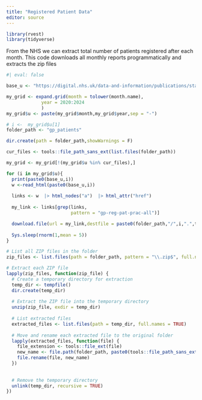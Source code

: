 ```yaml
---
title: "Registered Patient Data"
editor: source
---
```


```r
library(rvest)
library(tidyverse)
```

From the NHS we can extract total number of patients registered after each month.
This code downloads all monthly reports programmatically and extracts the zip files

```r
#| eval: false

base_u <- "https://digital.nhs.uk/data-and-information/publications/statistical/patients-registered-at-a-gp-practice/"

my_grid <- expand.grid(month = tolower(month.name),
             year = 2020:2024
             ) 
my_grid$u <- paste(my_grid$month,my_grid$year,sep = "-")

# i <-  my_grid$u[1]
folder_path <- "gp_patients"

dir.create(path = folder_path,showWarnings = F)

cur_files <- tools::file_path_sans_ext(list.files(folder_path))

my_grid <- my_grid[!(my_grid$u %in% cur_files),]

for (i in my_grid$u){
  print(paste0(base_u,i)) 
  w <-read_html(paste0(base_u,i))
  
  links <- w  |> html_nodes("a")  |> html_attr("href")
  
  my_link <- links[grep(links,
                        pattern = "gp-reg-pat-prac-all")]

  download.file(url = my_link,destfile = paste0(folder_path,"/",i,".",tools::file_ext(my_link)),mode = "wb")
  
  Sys.sleep(rnorm(1,mean = 5))
}

# List all ZIP files in the folder
zip_files <- list.files(path = folder_path, pattern = "\\.zip$", full.names = TRUE)

# Extract each ZIP file
lapply(zip_files, function(zip_file) {
  # Create a temporary directory for extraction
  temp_dir <- tempfile()
  dir.create(temp_dir)
  
  # Extract the ZIP file into the temporary directory
  unzip(zip_file, exdir = temp_dir)
  
  # List extracted files
  extracted_files <- list.files(path = temp_dir, full.names = TRUE)
  
  # Move and rename each extracted file to the original folder
  lapply(extracted_files, function(file) {
    file_extension <- tools::file_ext(file)
    new_name <- file.path(folder_path, paste0(tools::file_path_sans_ext(basename(zip_file)), ".", file_extension))
    file.rename(file, new_name)
  })
  
    
  # Remove the temporary directory
  unlink(temp_dir, recursive = TRUE)
})

```

